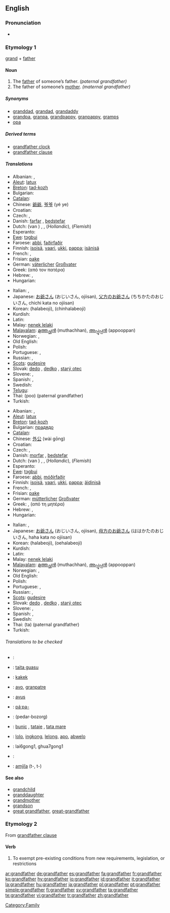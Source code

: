 ==English==

===Pronunciation===
*{{audio|en-us-grandfather.ogg|Audio (US)}}

===Etymology 1===
[[grand]] + [[father]]

====Noun====
{{wikipedia}}
{{en-noun}}

# The [[father]] of someone’s father. ''(paternal grandfather)''
# The father of someone’s [[mother]]. ''(maternal grandfather)''

=====Synonyms=====
*[[granddad]], [[grandad]], [[grandaddy]]
*[[grandpa]], [[granpa]], [[grandpappy]], [[granpappy]], [[gramps]]
*[[opa]]

=====Derived terms=====
*[[grandfather clock]]
*[[grandfather clause]]

=====Translations=====
{{trans-top|paternal grandfather}}
* Albanian: {{t-|sq|gjysh|xs=Albanian}}, {{t+|sq|babagjysh|xs=Albanian}}
* [[Aleut]]: [[latux]]
* [[Breton]]: [[tad-kozh]] {{m}}
* Bulgarian: {{t+|bg|прадядо|m|sc=Cyrl}}
* [[Catalan]]: {{t-|ca|avi|m}}
* Chinese: [[爺爺]], [[爷爷]] (yé ye)
* Croatian: {{t+|hr|djed|m}}
* Czech: {{t-|cs|děda|m}}, {{t+|cs|děd|m}}
* Danish: [[farfar]] {{c}}, [[bedstefar]] {{c}}
* Dutch: {{t+|nl|grootvader}} (van {{t-|nl|vaderszijde}}) {{m}}, {{t+|nl|opa|m}}, {{t-|nl|opoe|m}} (''Hollandic''), {{t-|nl|bompa|m}} (''Flemish'')
* Esperanto: {{t-|eo|avo|xs=Esperanto}}
* [[Ewe]]: [[tɔgbui]]
* Faroese: [[abbi]], [[faðirfaðir]] {{m}}
* Finnish: [[isoisä]], [[vaari]], [[ukki]], [[pappa]]; [[isänisä]]
* French: {{t+|fr|grand-père|m}}, {{t-|fr|grand-père paternel}}
* Frisian: [[pake]] {{m}}
* German: [[väterlich]]er [[Großvater]]
* Greek: {{t+|el|παππούς|tr=papús|sc=Grek}} (από τον πατέρα)
* Hebrew: {{t-|he|סב|m|alt=סָב|sc=Hebr}}, {{t+|he|סבא|m|alt=סַבָּא|sc=Hebr}}
* Hungarian: {{t-|hu|nagyapa}}
{{trans-mid}}
* Italian: {{t+|it|nonno|m}}, {{t-|it|nonno paterno}}
* Japanese: [[お爺さん]] (おじいさん, ojiisan), [[父方]]の[[お爺さん]] (ちちかたのおじいさん, chichi kata no ojiisan)
* Korean: {{t+|ko|할아버지|sc=Hang}} (halabeoji), {{t-|ko|친할아버지|sc=Hang}} (chinhalabeoji)
* Kurdish: {{t+|ku|باپیر|sc=KUchar}}
* Latin: {{t-|la|avus paternus}}
* Malay: [[nenek lelaki]]
* [[Malayalam]]: [[മുത്തച്ഛന്‍]] (muthachhan), [[അപ്പൂപ്പന്‍]] (appooppan)
* Norwegian: {{t-|no|bestefar}}, {{t-|no|farfar}}
* Old English: {{t-|ang|ealdfæder|m|xs=Old English}}
* Polish: {{t+|pl|dziadek|m}}
* Portuguese: {{t+|pt|avô|m}}, {{t-|pt|avô paternal}}
* Russian: {{t+|ru|дед|m|sc=Cyrl}}, {{t+|ru|дедушка|m|sc=Cyrl}}
* [[Scots]]: [[gudesire]]
* Slovak: [[dedo#Slovak|dedo]] {{m}}, [[dedko]] {{m}}, [[starý otec]] {{m}}
* Slovene: {{t-|sl|ded|m}}, {{t+|sl|stari oče|m}}
* Spanish: {{t+|es|abuelo|m}}, {{t-|es|abuelo paterno}}
* Swedish: {{t+|sv|farfar|c}}
* [[Telugu]]: {{t|te|తాతయ్య|sc=Telu}}
* Thai: {{Thar|[[ปู่]]}} (poo) (paternal grandfather)
* Turkish: {{t-|tr|dede}}
{{trans-bottom}}

{{trans-top|maternal grandfather}}
* Albanian: {{t-|sq|gjysh|xs=Albanian}}, {{t+|sq|babagjysh|xs=Albanian}}
* [[Aleut]]: [[latux]]
* [[Breton]]: [[tad-kozh]] {{m}}
* Bulgarian: [[прадядо]] {{m}}
* [[Catalan]]: {{t-|ca|avi|m}}
* Chinese: [[外公]] (wài gōng)
* Croatian: {{t+|hr|djed|m}}
* Czech: {{t-|cs|děda|m}}, {{t+|cs|děd|m}}
* Danish: [[morfar]] {{c}}, [[bedstefar]] {{c}}
* Dutch: {{t+|nl|grootvader}} (van {{t-|nl|moederszijde}}) {{m}}, {{t+|nl|opa|m}}, {{t-|nl|opoe|m}} (''Hollandic''), {{t-|nl|bompa|m}} (''Flemish'')
* Esperanto: {{t-|eo|avo|xs=Esperanto}}
* [[Ewe]]: [[tɔgbui]]
* Faroese: [[abbi]], [[móðirfaðir]] {{m}}
* Finnish: [[isoisä]], [[vaari]], [[ukki]], [[pappa]]; [[äidinisä]]
* French: {{t+|fr|grand-père|m}}, {{t-|fr|grand-père maternel}}
* Frisian: [[pake]] {{m}}
* German: [[mütterlich]]er [[Großvater]]
* Greek: {{t+|el|παππούς|tr=papús|sc=Grek}}, (από τη μητέρα)
* Hebrew: {{t-|he|סב|m|alt=סָב|sc=Hebr}}, {{t+|he|סבא|m|alt=סַבָּא|sc=Hebr}}
* Hungarian: {{t-|hu|nagyapa}}
{{trans-mid}}
* Italian: {{t+|it|nonno|m}}, {{t-|it|nonno materno}}
* Japanese: [[お爺さん]] (おじいさん, ojiisan), [[母方]]の[[お爺さん]] (ははかたのおじいさん, haha kata no ojiisan)
* Korean: {{t+|ko|할아버지|sc=Hang}} (halabeoji), {{t-|ko|외할아버지|sc=Hang}} (oehalabeoji)
* Kurdish: {{KUchar|[[باپیر]]}}
* Latin: {{t-|la|avus maternus}}
* Malay: [[nenek lelaki]]
* [[Malayalam]]: [[മുത്തച്ഛന്‍]] (muthachhan), [[അപ്പൂപ്പന്‍]] (appooppan)
* Norwegian: {{t-|no|bestefar}}, {{t-|no|morfar}}
* Old English: {{t-|ang|ealdfæder|m|xs=Old English}}
* Polish: {{t+|pl|dziadek|m}}
* Portuguese: {{t+|pt|avô|m}}, {{t-|pt|avô maternal}}
* Russian: {{t+|ru|дед|m|sc=Cyrl}}, {{t+|ru|дедушка|m|sc=Cyrl}}
* [[Scots]]: [[gudesire]]
* Slovak: [[dedo#Slovak|dedo]] {{m}}, [[dedko]] {{m}}, [[starý otec]] {{m}}
* Slovene: {{t-|sl|ded|m}}, {{t+|sl|stari oče|m}}
* Spanish: {{t+|es|abuelo|m}}, {{t-|es|abuelo materno}}
* Swedish: {{t+|sv|morfar|c}}
* Thai: {{Thai|[[ตา]]}} (ta) (paternal grandfather)
* Turkish: {{t-|tr|dede}}
{{trans-bottom}}

======Translations to be checked======
{{checktrans-top}}

*{{ttbc|Arabic}}: {{Arab|[[جد|جدّ]]}}
*{{ttbc|Guaraní}}: [[taita guasu]]
*{{ttbc|Indonesian}}: [[kakek]]
*{{ttbc|Interlingua}}: [[avo]], [[granpatre]]
{{trans-mid}}
*{{ttbc|Latin}}: [[avus]] {{m}}
*{{ttbc|Central Sierra Miwok}}: [[páˑpa-]]
*{{ttbc|Persian}}: {{fa-Arab|[[پدربزرگ]]}} (pedar-bozorg)
*{{ttbc|Romanian}}: [[bunic]] {{m}}, [[tataie]] {{m}}, [[tata mare]] {{m}}
*{{ttbc|Tagalog}}: [[lolo]], [[ingkong]], [[lelong]], [[apo]], [[abwelo]]
*{{ttbc|Teochew}}: lai6gong1, ghua7gong1
*{{ttbc|Thai}}: {{Thai|[[ก๋ง]]}}
*{{ttbc|Tupinambá}}: [[amỹîa]] (t-, t-)
{{trans-bottom}}

====See also====
*[[grandchild]]
*[[granddaughter]]
*[[grandmother]]
*[[grandson]]
*[[great grandfather]], [[great-grandfather]]

===Etymology 2===
From [[grandfather clause]]

====Verb====
{{en-verb}}

# To exempt pre-existing conditions from new requirements, legislation, or restrictions

[[Category:Family]]

[[ar:grandfather]]
[[de:grandfather]]
[[es:grandfather]]
[[fa:grandfather]]
[[fr:grandfather]]
[[ko:grandfather]]
[[hy:grandfather]]
[[io:grandfather]]
[[id:grandfather]]
[[it:grandfather]]
[[la:grandfather]]
[[hu:grandfather]]
[[ja:grandfather]]
[[pl:grandfather]]
[[pt:grandfather]]
[[simple:grandfather]]
[[fi:grandfather]]
[[sv:grandfather]]
[[ta:grandfather]]
[[te:grandfather]]
[[vi:grandfather]]
[[tr:grandfather]]
[[zh:grandfather]]